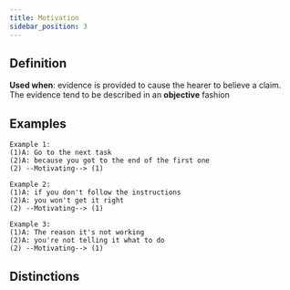 ```yaml
---
title: Motivation
sidebar_position: 3
---
```


## Definition

**Used when**: evidence is provided to cause the hearer to believe a claim. The evidence tend to be described in an **objective** fashion


## Examples

```
Example 1:
(1)A: Go to the next task 
(2)A: because you got to the end of the first one
(2) --Motivating--> (1)
```

```
Example 2:
(1)A: if you don't follow the instructions
(2)A: you won't get it right
(2) --Motivating--> (1)
```

```
Example 3:
(1)A: The reason it's not working
(2)A: you're not telling it what to do
(2) --Motivating--> (1)
```
## Distinctions


<DistinctionBlock />